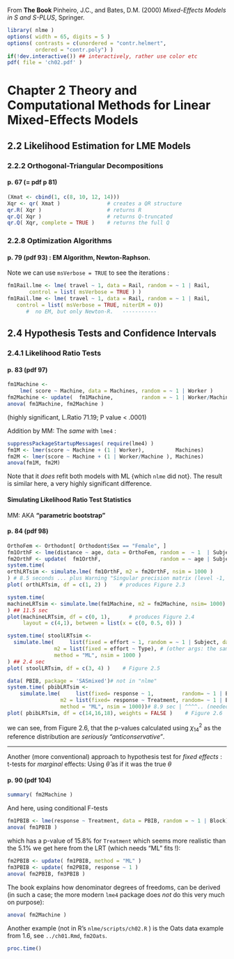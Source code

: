 From **The Book**
  Pinheiro, J.C., and Bates, D.M. (2000)
  *Mixed-Effects Models in S and S-PLUS*, Springer.

```r
library( nlme )
options( width = 65, digits = 5 )
options( contrasts = c(unordered = "contr.helmert",
         ordered = "contr.poly") )
if(!dev.interactive()) ## interactively, rather use color etc
pdf( file = 'ch02.pdf' )
```

# Chapter 2    Theory and Computational Methods for Linear Mixed-Effects Models

## 2.2   Likelihood Estimation for LME Models

### 2.2.2  Orthogonal-Triangular Decompositions

#### p. 67  (= pdf p 81)

```r
(Xmat <- cbind(1, c(8, 10, 12, 14)))
Xqr <- qr( Xmat )               # creates a QR structure
qr.R( Xqr )                     # returns R
qr.Q( Xqr )                     # returns Q-truncated
qr.Q( Xqr, complete = TRUE )    # returns the full Q
```

### 2.2.8  Optimization Algorithms

#### p. 79 (pdf 93) :  EM Algorithm,  Newton-Raphson.

Note we can use  `msVerbose = TRUE`  to see the iterations :

```r
fm1Rail.lme <- lme( travel ~ 1, data = Rail, random = ~ 1 | Rail,
       control = list( msVerbose = TRUE ) )
fm1Rail.lme <- lme( travel ~ 1, data = Rail, random = ~ 1 | Rail,
   control = list( msVerbose = TRUE, niterEM = 0))
      #  no EM, but only Newton-R.   -----------
```


## 2.4 Hypothesis Tests and Confidence Intervals

### 2.4.1 Likelihood Ratio Tests

#### p. 83 (pdf 97)

```r
fm1Machine <-
    lme( score ~ Machine, data = Machines, random = ~ 1 | Worker )
fm2Machine <- update(  fm1Machine,         random = ~ 1 | Worker/Machine )
anova( fm1Machine, fm2Machine )
```

(highly significant, L.Ratio  71.19;   P value < .0001)

Addition by MM:  The _same_  with `lme4` :
```r
suppressPackageStartupMessages( require(lme4) )
fm1M <- lmer(score ~ Machine + (1 | Worker),          Machines)
fm2M <- lmer(score ~ Machine + (1 | Worker/Machine ), Machines)
anova(fm1M, fm2M)
```

Note that it *does* refit both models with ML {which `nlme` did not}.
The result is similar here, a very highly significant difference.

#### __Simulating__  Likelihood Ratio Test Statistics

MM:  AKA  __"parametric bootstrap"__

#### p. 84 (pdf 98)

```r
OrthoFem <- Orthodont[ Orthodont$Sex == "Female", ]
fm1OrthF <- lme(distance ~ age, data = OrthoFem, random =  ~ 1  | Subject )
fm2OrthF <- update(  fm1OrthF,                   random = ~ age | Subject )
system.time(
orthLRTsim <- simulate.lme( fm1OrthF, m2 = fm2OrthF, nsim = 1000 )
) # 8.5 seconds ... plus Warning "Singular precision matrix (level -1, block 1)
plot( orthLRTsim, df = c(1, 2) )    # produces Figure 2.3
```

```r
system.time(
machineLRTsim <- simulate.lme(fm1Machine, m2 = fm2Machine, nsim= 1000)
) ## 11.5 sec
plot(machineLRTsim, df = c(0, 1),      # produces Figure 2.4
     layout = c(4,1), between = list(x = c(0, 0.5, 0)) )
```

```r
system.time( stoolLRTsim <-
  simulate.lme(     list(fixed = effort ~ 1, random = ~ 1 | Subject, data = ergoStool),
               m2 = list(fixed = effort ~ Type), # (other args: the same)
               method = "ML", nsim = 1000 )
) ## 2.4 sec
plot( stoolLRTsim, df = c(3, 4) )    # Figure 2.5
```

```r
data( PBIB, package = 'SASmixed')# not in "nlme"
system.time( pbibLRTsim <-
    simulate.lme(     list(fixed= response ~ 1,         random= ~ 1 | Block, data=PBIB),
                 m2 = list(fixed= response ~ Treatment, random= ~ 1 | Block, data=PBIB),
                 method = "ML", nsim = 1000))# 8.9 sec | ^^^^.. (needed here - why ?)
plot( pbibLRTsim, df = c(14,16,18), weights = FALSE )    # Figure 2.6
```

we can see, from Figure 2.6, that the p-values calculated using $χ^2_{14}$ as the reference distribution are _seriously “anticonservative”_.

--- --- ---

Another (more conventional) approach to hypothesis test for _fixed effects_ :
t-tests for _*marginal*_ effects:
Using $\hat\theta$ as if it was the true $\theta$

#### p. 90 (pdf 104)

```r
summary( fm2Machine )
```

And here, using conditional F-tests

```r
fm1PBIB <- lme(response ~ Treatment, data = PBIB, random = ~ 1 | Block)
anova( fm1PBIB )
```

which has a p-value of 15.8% for `Treatment`  which seems more realistic
than the 5.1% we get here from the LRT (which needs "ML" fits !):

```r
fm2PBIB <- update( fm1PBIB, method = "ML" )
fm3PBIB <- update( fm2PBIB, response ~ 1 )
anova( fm2PBIB, fm3PBIB )
```

The book explains how denominator degrees of freedoms, can be derived (in
such a case; the more modern `lme4` package does *not* do this very much on purpose):

```r
anova( fm2Machine )
```

Another example (not in R's `nlme/scripts/ch02.R` ) is the  Oats data
example from 1.6, see `../ch01.Rmd`, `fm2Oats`.


```r
proc.time()
```

